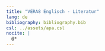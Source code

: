 ```yaml
---
title: "VERA8 Englisch - Literatur"
lang: de
bibliography: bibliography.bib
csl: ../assets/apa.csl
nocite: |
  @*
---
```

